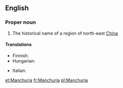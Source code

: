 ==English==
{{wikipedia}}

===Proper noun===
{{en-proper noun}}

# The historical name of a region of north-east [[China]]

====Translations====
{{top}}
* Finnish: {{t-|fi|Mantšuria}}
* Hungarian: {{t-|hu|Mandzsúria}}
{{mid}}
* Italian: {{t-|it|Manciuria|f}}
{{bottom}}

[[et:Manchuria]]
[[fr:Manchuria]]
[[pl:Manchuria]]
